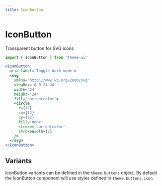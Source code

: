 ```yaml
---
title: IconButton
---
```


# IconButton

Transparent button for SVG icons

```js
import { IconButton } from 'theme-ui'
```

```jsx live=true
<IconButton
  aria-label='Toggle dark mode'>
  <svg
    xmlns='http://www.w3.org/2000/svg'
    viewBox='0 0 24 24'
    width='24'
    height='24'
    fill='currentcolor'>
    <circle
      r={11}
      cx={12}
      cy={12}
      fill='none'
      stroke='currentcolor'
      strokeWidth={2}
    />
  </svg>
</IconButton>
```

## Variants

IconButton variants can be defined in the `theme.buttons` object.
By default the IconButton component will use styles defined in `theme.buttons.icon`.
